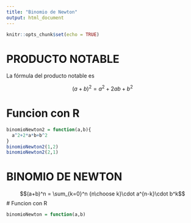 ```yaml
---
title: "Binomio de Newton"
output: html_document
---
```


```r
knitr::opts_chunk$set(echo = TRUE)
```

# PRODUCTO NOTABLE

La fórmula del producto notable es

$$(a+b)^2 = a^2+2ab+b^2$$

# Funcion con R
```r
binomioNewton2 = function(a,b){
  a^2+2*a*b+b^2
}
binomioNewton2(1,2)
binomioNewton2(2,1)
```

# BINOMIO DE NEWTON

$$(a+b)^n  = \sum_{k=0}^n {n\choose k}\cdot a^{n-k}\cdot b^k$$
# Funcion con R
```r
binomioNewton = function(a,b)
```


